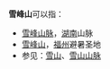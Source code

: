 '''雪峰山'''可以指：

* [[雪峰山脉|雪峰山脉]]，[[湖南|湖南]]山脉
* [[雪峰山_(福州)|雪峰山]]，[[福州|福州]]避暑圣地
* 参见：[[雪山|雪山]]、[[雪山山脉|雪山山脉]]

{{disambig|Cat=三字中国地名消歧义}}